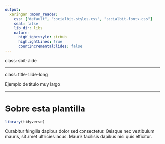 ```yaml
---
output:
  xaringan::moon_reader:
    css: ["default", "socialbit-styles.css", "socialbit-fonts.css"]
    seal: false
    lib_dir: libs
    nature:
      highlightStyle: github
      highlightLines: true
      countIncrementalSlides: false
---
```


class: sbit-slide

---

class: title-slide-long

Ejemplo de título muy largo

---

# Sobre esta plantilla

```r
library(tidyverse)
```

Curabitur fringilla dapibus dolor sed consectetur. Quisque nec vestibulum mauris, sit amet ultricies lacus. Mauris facilisis dapibus nisi quis efficitur.
